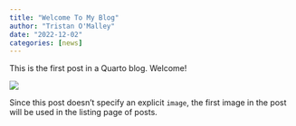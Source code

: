 ```yaml
---
title: "Welcome To My Blog"
author: "Tristan O'Malley"
date: "2022-12-02"
categories: [news]
---
```


This is the first post in a Quarto blog. Welcome!

![](thumbnail.jpg)

Since this post doesn't specify an explicit `image`, the first image in the post will be used in the listing page of posts.
